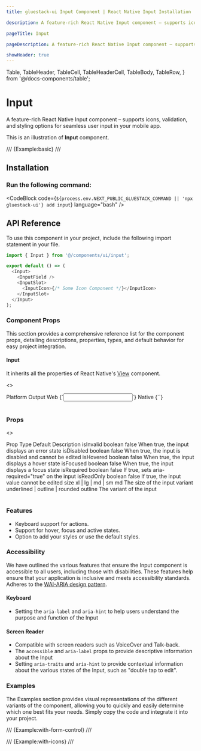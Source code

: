 ```yaml
---
title: gluestack-ui Input Component | React Native Input Installation

description: A feature-rich React Native Input component – supports icons, validation, and styling options for seamless user input in your mobile app.

pageTitle: Input

pageDescription: A feature-rich React Native Input component – supports icons, validation, and styling options for seamless user input in your mobile app.

showHeader: true
---
```


  Table,
  TableHeader,
  TableCell,
  TableHeaderCell,
  TableBody,
  TableRow,
} from '@/docs-components/table';

# Input

A feature-rich React Native Input component – supports icons, validation, and styling options for seamless user input in your mobile app.

This is an illustration of **Input** component.

/// {Example:basic} ///

## Installation

### Run the following command:

<CodeBlock code={`${process.env.NEXT_PUBLIC_GLUESTACK_COMMAND || 'npx gluestack-ui'} add input`} language="bash" />

<ManualInstallationNote />

## API Reference

To use this component in your project, include the following import statement in your file.

```ts
import { Input } from '@/components/ui/input';
```

```ts
export default () => (
  <Input>
    <InputField />
    <InputSlot>
      <InputIcon>{/* Some Icon Component */}</InputIcon>
    </InputSlot>
  </Input>
);
```

### Component Props

This section provides a comprehensive reference list for the component props, detailing descriptions, properties, types, and default behavior for easy project integration.

#### Input

It inherits all the properties of React Native's [View](https://reactnative.dev/docs/view) component.

<>
  <Table>
    <TableHeader>
      <TableRow>
        <TableHeaderCell>Platform</TableHeaderCell>
        <TableHeaderCell>Output</TableHeaderCell>
      </TableRow>
    </TableHeader>
    <TableBody>
      <TableRow>
        <TableCell>
          <InlineCode>Web</InlineCode>
        </TableCell>
        <TableCell>{`<input />`}</TableCell>
      </TableRow>
      <TableRow>
        <TableCell>
          <InlineCode>Native</InlineCode>
        </TableCell>
        <TableCell>{`<TextInput />`}</TableCell>
      </TableRow>
    </TableBody>
  </Table>
</>

### Props

<>
  <Table>
    <TableHeader>
      <TableRow>
        <TableHeaderCell>Prop</TableHeaderCell>
        <TableHeaderCell>Type</TableHeaderCell>
        <TableHeaderCell>Default</TableHeaderCell>
        <TableHeaderCell>Description</TableHeaderCell>
      </TableRow>
    </TableHeader>
    <TableBody>
      <TableRow>
        <TableCell>
          <InlineCode>isInvalid</InlineCode>
        </TableCell>
        <TableCell>boolean</TableCell>
        <TableCell>false</TableCell>
        <TableCell>When true, the input displays an error state</TableCell>
      </TableRow>
      <TableRow>
        <TableCell>
          <InlineCode>isDisabled</InlineCode>
        </TableCell>
        <TableCell>boolean</TableCell>
        <TableCell>false</TableCell>
        <TableCell>
          When true, the input is disabled and cannot be edited
        </TableCell>
      </TableRow>
      <TableRow>
        <TableCell>
          <InlineCode>isHovered</InlineCode>
        </TableCell>
        <TableCell>boolean</TableCell>
        <TableCell>false</TableCell>
        <TableCell>When true, the input displays a hover state</TableCell>
      </TableRow>
      <TableRow>
        <TableCell>
          <InlineCode>isFocused</InlineCode>
        </TableCell>
        <TableCell>boolean</TableCell>
        <TableCell>false</TableCell>
        <TableCell>When true, the input displays a focus state</TableCell>
      </TableRow>
      <TableRow>
        <TableCell>
          <InlineCode>isRequired</InlineCode>
        </TableCell>
        <TableCell>boolean</TableCell>
        <TableCell>false</TableCell>
        <TableCell>If true, sets aria-required="true" on the input</TableCell>
      </TableRow>
      <TableRow>
        <TableCell>
          <InlineCode>isReadOnly</InlineCode>
        </TableCell>
        <TableCell>boolean</TableCell>
        <TableCell>false</TableCell>
        <TableCell>If true, the input value cannot be edited</TableCell>
      </TableRow>
      <TableRow>
        <TableCell>
          <InlineCode>size</InlineCode>
        </TableCell>
        <TableCell>xl | lg | md | sm</TableCell>
        <TableCell>md</TableCell>
        <TableCell>The size of the input</TableCell>
      </TableRow>
      <TableRow>
        <TableCell>
          <InlineCode>variant</InlineCode>
        </TableCell>
        <TableCell>underlined | outline | rounded</TableCell>
        <TableCell>outline</TableCell>
        <TableCell>The variant of the input</TableCell>
      </TableRow>
    </TableBody>
  </Table>
</>

### Features

- Keyboard support for actions.
- Support for hover, focus and active states.
- Option to add your styles or use the default styles.

### Accessibility

We have outlined the various features that ensure the Input component is accessible to all users, including those with disabilities. These features help ensure that your application is inclusive and meets accessibility standards. Adheres to the [WAI-ARIA design pattern](https://www.w3.org/TR/wai-aria-1.2/#textbox).

#### Keyboard

- Setting the `aria-label` and `aria-hint` to help users understand the purpose and function of the Input

#### Screen Reader

- Compatible with screen readers such as VoiceOver and Talk-back.
- The `accessible` and `aria-label` props to provide descriptive information about the Input
- Setting `aria-traits` and `aria-hint` to provide contextual information about the various states of the Input, such as "double tap to edit".

### Examples

The Examples section provides visual representations of the different variants of the component, allowing you to quickly and easily determine which one best fits your needs. Simply copy the code and integrate it into your project.

/// {Example:with-form-control} ///

/// {Example:with-icons} ///
